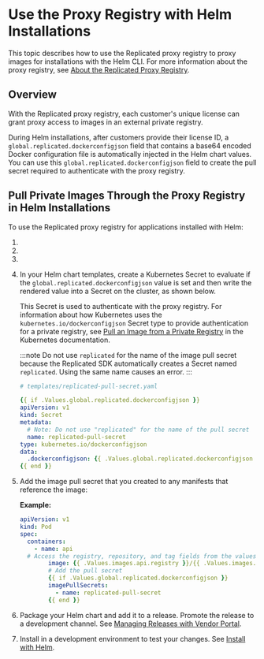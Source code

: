 
# Use the Proxy Registry with Helm Installations

This topic describes how to use the Replicated proxy registry to proxy images for installations with the Helm CLI. For more information about the proxy registry, see [About the Replicated Proxy Registry](private-images-about).

## Overview

With the Replicated proxy registry, each customer's unique license can grant proxy access to images in an external private registry.

During Helm installations, after customers provide their license ID, a `global.replicated.dockerconfigjson` field that contains a base64 encoded Docker configuration file is automatically injected in the Helm chart values. You can use this `global.replicated.dockerconfigjson` field to create the pull secret required to authenticate with the proxy registry.

## Pull Private Images Through the Proxy Registry in Helm Installations

To use the Replicated proxy registry for applications installed with Helm:

1. <StepCreds/>

1. <StepCustomDomain/>

1. <RewriteHelmValues/>

1. In your Helm chart templates, create a Kubernetes Secret to evaluate if the `global.replicated.dockerconfigjson` value is set and then write the rendered value into a Secret on the cluster, as shown below.

   This Secret is used to authenticate with the proxy registry. For information about how Kubernetes uses the `kubernetes.io/dockerconfigjson` Secret type to provide authentication for a private registry, see [Pull an Image from a Private Registry](https://kubernetes.io/docs/tasks/configure-pod-container/pull-image-private-registry/) in the Kubernetes documentation. 

   :::note
   Do not use `replicated` for the name of the image pull secret because the Replicated SDK automatically creates a Secret named `replicated`. Using the same name causes an error.
   :::

   ```yaml
   # templates/replicated-pull-secret.yaml

   {{ if .Values.global.replicated.dockerconfigjson }}
   apiVersion: v1
   kind: Secret
   metadata:
     # Note: Do not use "replicated" for the name of the pull secret
     name: replicated-pull-secret
   type: kubernetes.io/dockerconfigjson
   data:
     .dockerconfigjson: {{ .Values.global.replicated.dockerconfigjson }}
   {{ end }}
   ```
   

1. Add the image pull secret that you created to any manifests that reference the image:

   **Example:**

    ```yaml
    apiVersion: v1
    kind: Pod
    spec:
      containers:
        - name: api 
      # Access the registry, repository, and tag fields from the values file
            image: {{ .Values.images.api.registry }}/{{ .Values.images.api.repository }}:{{ .Values.images.api.tag }}
            # Add the pull secret
            {{ if .Values.global.replicated.dockerconfigjson }}
            imagePullSecrets:
              - name: replicated-pull-secret
            {{ end }}
    ```

1. Package your Helm chart and add it to a release. Promote the release to a development channel. See [Managing Releases with Vendor Portal](releases-creating-releases).

1. Install in a development environment to test your changes. See [Install with Helm](/vendor/install-with-helm).
